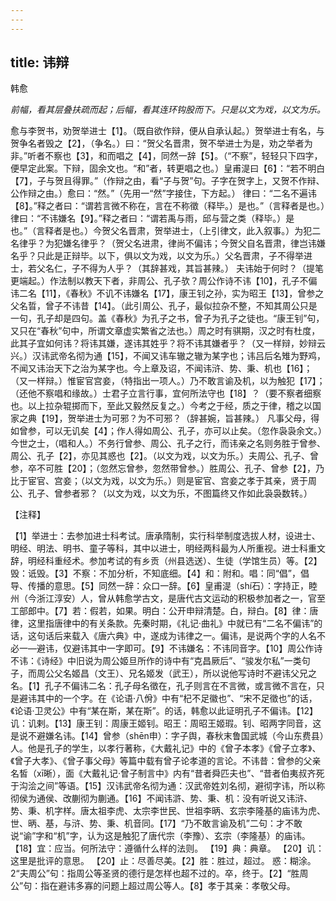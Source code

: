 ```yaml
---
---
---
```

title: 讳辩
---



韩愈

*前幅，看其层叠扶疏而起；后幅，看其连环钩股而下。只是以文为戏，以文为乐。*

愈与李贺书，劝贺举进士【1】。（既自欲作辩，便从自承认起。）贺举进士有名，与贺争名者毁之【2】，（争名。）曰：“贺父名晋肃，贺不举进士为是，劝之举者为非。”听者不察也【3】，和而唱之【4】，同然一辞【5】。（“不察”，轻轻只下四字，便早定此案。下辩，固余文也。“和”者，转更唱之也。）皇甫湜曰【6】：“若不明白【7】，子与贺且得罪。”（作辩之由，看“子与贺”句。子字在贺字上，又贺不作辩、公作辩之由。）愈曰：“然。”（先用一“然”字接住，下方起。）
律曰：“二名不遍讳【8】。”释之者曰：“谓若言微不称在，言在不称徵（释毕。）是也。”（言释者是也。）律曰：“不讳嫌名【9】。”释之者曰：“谓若禹与雨，邱与营之类（释毕。）是也。”（言释者是也。）今贺父名晋肃，贺举进士，（上引律文，此入叙事。）为犯二名律乎？为犯嫌名律乎？（贺父名进肃，律尚不偏讳；今贺父自名晋肃，律岂讳嫌名乎？只此是正辩毕。以下，俱以文为戏，以文为乐。）父名晋肃，子不得举进士，若父名仁，子不得为人乎？（其辞甚戏，其旨甚辣。）
夫讳始于何时？（提笔更端起。）作法制以教天下者，非周公、孔子欤？周公作诗不讳【10】，孔子不偏讳二名【11】，《春秋》不讥不讳嫌名【17】，康王钊之孙，实为昭王【13】，曾参之父名晢，曾子不讳昔【14】。（此引周公、孔子，最似拉杂不整，不知其周公只是一句，孔子却是四句。盖《春秋》为孔子之书，曾子为孔子之徒也。“康王钊”句，又只在“春秋”句中，所谓文章虚实繁省之法也。）周之时有骐期，汉之时有杜度，此其子宜如何讳？将讳其嫌，遂讳其姓乎？将不讳其嫌者乎？（又一样辩，妙辩云
兴。）汉讳武帝名彻为通【15】，不闻又讳车辙之辙为某字也；讳吕后名雉为野鸡，不闻又讳治天下之治为某字也。今上章及诏，不闻讳浒、势、秉、机也【16】；（又一样辩。）惟宦官宫妾，（特指出一项人。）乃不敢言谕及机，以为触犯【17】；（还他不察唱和缘故。）士君子立言行事，宜何所法守也【18】？（要不察者细察也。以上拉杂辊掷而下，至此又毅然反复之。）今考之于经，质之于律，稽之以国家之典【19】，贺举进士为可邪？为不可邪？（辞甚婉，旨甚辣。）
凡事父母，得如曾参，可以无讥矣【4】；作人得如周公、孔子，亦可以止矣。（忽作袅袅余文。）今世之士，（唱和人。）不务行曾参、周公、孔子之行，而讳亲之名则务胜于曾参、周公、孔子【2】，亦见其惑也【2】。（以文为戏，以文为乐。）夫周公、孔子、曾参，卒不可胜【20】；（忽然忘曾参，忽然带曾参。）胜周公、孔子、曾参【2】，乃比于宦官、宫妾；（以文为戏，以文为乐。）则是宦官、宫妾之孝于其亲，贤于周公、孔子、曾参者邪？（以文为戏，以文为乐，不图篇终又作如此袅袅数转。）

【注释】

【1】举进士：去参加进士科考试。唐承隋制，实行科举制度选拔人材，设进士、明经、明法、明书、童子等科，其中以进士，明经两科最为人所重视。进士科重文辞，明经科重经术。参加考试的有乡贡（州县选送）、生徒（学馆生员）等。【2】毁：诋毁。【3】不察：不加分析，不知底细。【4】和：附和。唱：同“倡”，倡导、传播的意思。【5】同然一辞：众口一辞。【6】皇甫湜（shí石）：字持正，睦州（今浙江淳安）人，曾从韩愈学古文，是唐代古文运动的积极参加者之一，官至工部郎中。【7】若：假若，如果。明白：公开申辩清楚。白，辩白。【8】律：唐律，这里指唐律中的有关条款。先秦时期，《礼记·曲礼》中就已有“二名不偏讳”的话，这句话后来载入《唐六典》中，遂成为讳律之一。偏讳，是说两个字的人名不必一—避讳，仅避讳其中一字即可。【9】不讳嫌名：不讳同音字。【10】周公作诗不讳：《诗经》中旧说为周公姬旦所作的诗中有“克昌厥后”、“骏发尔私”一类句子，而周公父名姬昌（文王）、兄名姬发（武王），所以说他写诗时不避讳父兄之名。【1】孔子不偏讳二名：孔子母名徵在，孔子则言在不言微，或言微不言在，只是避讳其中的一个字。在《论语·八佾》中有“杞不足徽也”、“宋不足徵也”的话，《论语·卫灵公》中有“某在斯，某在斯”。的话，韩愈以此证明孔子不偏讳。【12】讥：讥剌。【13】康王钊：周康王姬钊。昭王：周昭王姬瑕。钊、昭两字同音，这是说不避嫌名讳。【14】曾参（shēn申）：字子舆，春秋末鲁国武城（今山东费县）人。他是孔子的学生，以孝行著称，《大戴礼记》中的《曾子本孝》《曾子立孝》、《曾子大孝》、《曾子事父母》等篇中载有曾子论孝道的言论。不讳昔：曾参的父亲名皙（xī晰），面《大戴礼记·曾子制言中》内有“昔者舜匹夫也”、“昔者伯夷叔齐死于沟浍之间”等语。【15】汉讳武帝名彻为通：汉武帝姓刘名彻，避彻字讳，所以称彻侯为通侯、改蒯彻为蒯通。【16】不闻讳滸、势、秉、机：没有听说又讳浒、势、秉、机字样。唐太祖李虎、太宗李世民、世祖李昞、玄宗李隆基的庙讳为虎、世、昞、基，与浒、势、秉、机音同。【17】“乃不敢言谕及机”二句：才不敢说“谕”字和“机”字，认为这是触犯了唐代宗（李豫）、玄宗（李隆基）的庙讳。【18】宜：应当。何所法守：遵循什么样的法则。
【19】典：典章。
【20】讥：这里是批评的意思。
【20】止：尽善尽美。【2】胜：胜过，超过。
惑：糊涂。2“夫周公”句：指周公等圣贤的德行是怎样也超不过的。卒，终于。【2】“胜周公”句：指在避讳多寡的问题上超过周公等人。【8】孝于其亲：孝敬父母。